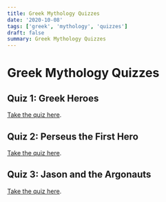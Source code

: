 ```yaml
---
title: Greek Mythology Quizzes
date: '2020-10-08'
tags: ['greek', 'mythology', 'quizzes']
draft: false
summary: Greek Mythology Quizzes
---
```


# Greek Mythology Quizzes

## Quiz 1: Greek Heroes

[Take the quiz here](https://docs.google.com/forms/d/e/1FAIpQLSdInWNlcmbnvT0QXkkF35tHthQPsEzEFnybDpebvCk_wFpUzA/viewform?usp=sf_link).

## Quiz 2: Perseus the First Hero

[Take the quiz here](https://docs.google.com/forms/d/e/1FAIpQLSch_vheher0WXjfbHb_FSf3WWH-ZmzBF2ED827Pwe9zez6-kw/viewform?usp=sf_link).

## Quiz 3: Jason and the Argonauts

[Take the quiz here](https://docs.google.com/forms/d/e/1FAIpQLSf0g0lo7yqBbSg1laLydpnwel0P2bOMPpEUF3JJ_fA83askGw/viewform?usp=sf_link).
